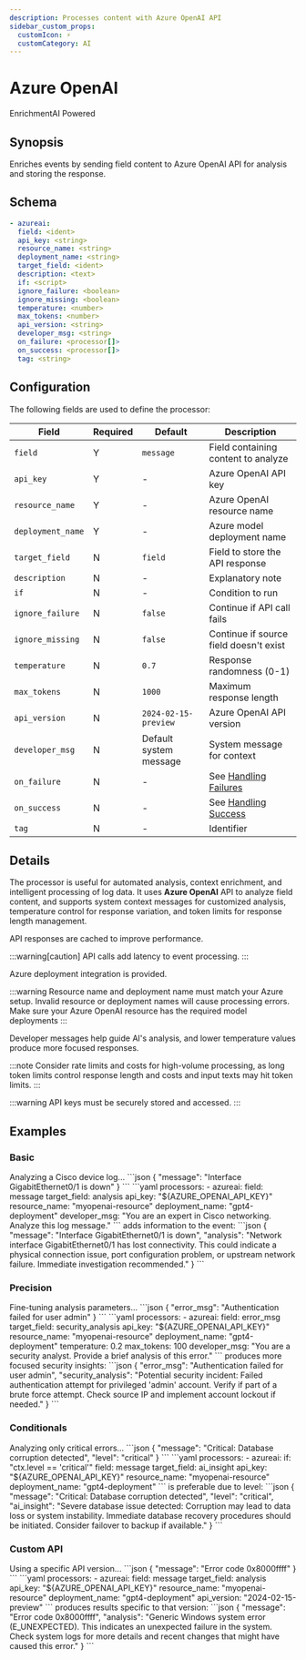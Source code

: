 ```yaml
---
description: Processes content with Azure OpenAI API
sidebar_custom_props: 
  customIcon: ⚡
  customCategory: AI
---
```


# Azure OpenAI

<span className="theme-doc-version-badge badge badge--primary">Enrichment</span><span className="theme-doc-version-badge badge badge--secondary">AI Powered</span>

## Synopsis

Enriches events by sending field content to Azure OpenAI API for analysis and storing the response.

## Schema

```yaml {2-5}
- azureai:
  field: <ident>
  api_key: <string>
  resource_name: <string>
  deployment_name: <string>
  target_field: <ident>
  description: <text>
  if: <script>
  ignore_failure: <boolean>
  ignore_missing: <boolean>
  temperature: <number>
  max_tokens: <number>
  api_version: <string>
  developer_msg: <string>
  on_failure: <processor[]>
  on_success: <processor[]>
  tag: <string>
```

## Configuration

The following fields are used to define the processor:

|Field|Required|Default|Description|
|---|---|---|---|
|`field`|Y|`message`|Field containing content to analyze|
|`api_key`|Y|-|Azure OpenAI API key|
|`resource_name`|Y|-|Azure OpenAI resource name|
|`deployment_name`|Y|-|Azure model deployment name|
|`target_field`|N|`field`|Field to store the API response|
|`description`|N|-|Explanatory note|
|`if`|N|-|Condition to run|
|`ignore_failure`|N|`false`|Continue if API call fails|
|`ignore_missing`|N|`false`|Continue if source field doesn't exist|
|`temperature`|N|`0.7`|Response randomness (0-1)|
|`max_tokens`|N|`1000`|Maximum response length|
|`api_version`|N|`2024-02-15-preview`|Azure OpenAI API version|
|`developer_msg`|N|Default system message|System message for context|
|`on_failure`|N|-|See [Handling Failures](../handling-failures.mdx)|
|`on_success`|N|-|See [Handling Success](../handling-success.mdx)|
|`tag`|N|-|Identifier|

## Details

The processor is useful for automated analysis, context enrichment, and intelligent processing of log data. It uses **Azure OpenAI** API to analyze field content, and supports system context messages for customized analysis, temperature control for response variation, and token limits for response length management.

API responses are cached to improve performance.

:::warning[caution]
API calls add latency to event processing.
:::

Azure deployment integration is provided.

:::warning
Resource name and deployment name must match your Azure setup. Invalid resource or deployment names will cause processing errors. Make sure your Azure OpenAI resource has the required model deployments
:::

Developer messages help guide AI's analysis, and lower temperature values produce more focused responses. 

:::note
Consider rate limits and costs for high-volume processing, as long token limits control response length and costs and input texts may hit token limits.
:::

:::warning
API keys must be securely stored and accessed.
:::

## Examples

### Basic

<ExampleGrid>
  <CommentCol>
    Analyzing a Cisco device log...
  </CommentCol>
  <CodeCol>
    ```json
    {
      "message": "Interface GigabitEthernet0/1 is down"
    }
    ```
    ```yaml
    processors:
      - azureai:
        field: message
        target_field: analysis
        api_key: "${AZURE_OPENAI_API_KEY}"
        resource_name: "myopenai-resource"
        deployment_name: "gpt4-deployment"
        developer_msg: "You are an expert in Cisco networking. Analyze this log message."
    ```
  </CodeCol>
  <CommentCol>
    adds information to the event:
  </CommentCol>
  <CodeCol>
    ```json
    {
      "message": "Interface GigabitEthernet0/1 is down",
      "analysis": "Network interface GigabitEthernet0/1 has lost connectivity. This could indicate a physical connection issue, port configuration problem, or upstream network failure. Immediate investigation recommended."
    }
    ```
  </CodeCol>
</ExampleGrid>

### Precision

<ExampleGrid>
  <CommentCol>
    Fine-tuning analysis parameters...
  </CommentCol>
  <CodeCol>
    ```json
    {
      "error_msg": "Authentication failed for user admin"
    }
    ```
    ```yaml
    processors:
      - azureai:
        field: error_msg
        target_field: security_analysis
        api_key: "${AZURE_OPENAI_API_KEY}"
        resource_name: "myopenai-resource"
        deployment_name: "gpt4-deployment"
        temperature: 0.2
        max_tokens: 100
        developer_msg: "You are a security analyst. Provide a brief analysis of this error."
    ```
  </CodeCol>
  <CommentCol>
    produces more focused security insights:
  </CommentCol>
  <CodeCol>
    ```json
    {
      "error_msg": "Authentication failed for user admin",
      "security_analysis": "Potential security incident: Failed authentication attempt for privileged 'admin' account. Verify if part of a brute force attempt. Check source IP and implement account lockout if needed."
    }
    ```
  </CodeCol>
</ExampleGrid>

### Conditionals

<ExampleGrid>
  <CommentCol>
    Analyzing only critical errors...
  </CommentCol>
  <CodeCol>
    ```json
    {
      "message": "Critical: Database corruption detected",
      "level": "critical"
    }
    ```
    ```yaml
    processors:
      - azureai:
        if: "ctx.level == 'critical'"
        field: message
        target_field: ai_insight
        api_key: "${AZURE_OPENAI_API_KEY}"
        resource_name: "myopenai-resource"
        deployment_name: "gpt4-deployment"
    ```
  </CodeCol>
  <CommentCol>
    is preferable due to level:
  </CommentCol>
  <CodeCol>
    ```json
    {
      "message": "Critical: Database corruption detected",
      "level": "critical",
      "ai_insight": "Severe database issue detected: Corruption may lead to data loss or system instability. Immediate database recovery procedures should be initiated. Consider failover to backup if available."
    }
    ```
  </CodeCol>
</ExampleGrid>

### Custom API

<ExampleGrid>
  <CommentCol>
    Using a specific API version...
  </CommentCol>
  <CodeCol>
    ```json
    {
      "message": "Error code 0x8000ffff"
    }
    ```
    ```yaml
    processors:
      - azureai:
        field: message
        target_field: analysis
        api_key: "${AZURE_OPENAI_API_KEY}"
        resource_name: "myopenai-resource"
        deployment_name: "gpt4-deployment"
        api_version: "2024-02-15-preview"
    ```
  </CodeCol>
  <CommentCol>
    produces results specific to that version:
  </CommentCol>
  <CodeCol>
    ```json
    {
      "message": "Error code 0x8000ffff",
      "analysis": "Generic Windows system error (E_UNEXPECTED). This indicates an unexpected failure in the system. Check system logs for more details and recent changes that might have caused this error."
    }
    ```
  </CodeCol>
</ExampleGrid>

